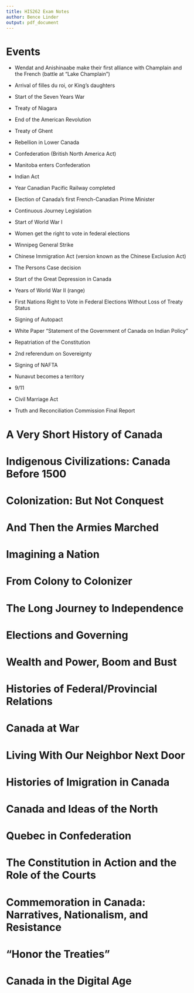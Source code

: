 ```yaml
---
title: HIS262 Exam Notes
author: Bence Linder
output: pdf_document
---
```


\tableofcontents

# Events

 * Wendat and Anishinaabe make their first alliance with Champlain and the French (battle at "Lake Champlain")

 * Arrival of filles du roi, or King’s daughters

 * Start of the Seven Years War

 * Treaty of Niagara

 * End of the American Revolution

 * Treaty of Ghent

 * Rebellion in Lower Canada

 * Confederation (British North America Act)

 * Manitoba enters Confederation

 * Indian Act

 * Year Canadian Pacific Railway completed

 * Election of Canada's first French-Canadian Prime Minister

 * Continuous Journey Legislation

 * Start of World War I

 * Women get the right to vote in federal elections

 * Winnipeg General Strike

 * Chinese Immigration Act (version known as the Chinese Exclusion Act)

 * The Persons Case decision

 * Start of the Great Depression in Canada

 * Years of World War II (range)

 * First Nations Right to Vote in Federal Elections Without Loss of Treaty Status

 * Signing of Autopact

 * White Paper "Statement of the Government of Canada on Indian Policy" 

 * Repatriation of the Constitution

 * 2nd referendum on Sovereignty

 * Signing of NAFTA 

 * Nunavut becomes a territory

 * 9/11

 * Civil Marriage Act

 * Truth and Reconciliation Commission Final Report 

# A Very Short History of Canada

# Indigenous Civilizations: Canada Before 1500

# Colonization: But Not Conquest

# And Then the Armies Marched

# Imagining a Nation

# From Colony to Colonizer

# The Long Journey to Independence

# Elections and Governing

# Wealth and Power, Boom and Bust

# Histories of Federal/Provincial Relations

# Canada at War

# Living With Our Neighbor Next Door

# Histories of Imigration in Canada

# Canada and Ideas of the North

# Quebec in Confederation

# The Constitution in Action and the Role of the Courts

# Commemoration in Canada: Narratives, Nationalism, and Resistance

# "Honor the Treaties"

# Canada in the Digital Age
